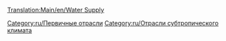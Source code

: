[[Translation:Main/en/Water Supply]]{{en/-}}
{{ru/Промышленность| Изображение=Watersupply.png
| имя=Насосная станция
| Климат=[[Main/ru/Климат| Субтропический]]
| Принимает=ничего
| Производит=[[Main/ru/Вода|Вода]]
| Примечания= Не представлена в других [[Main/ru/Климат| климатах]].
}}

{{ru/Navbox Промышленность}}

[[Category:ru/Первичные отрасли]]
[[Category:ru/Отрасли субтропического климата]]